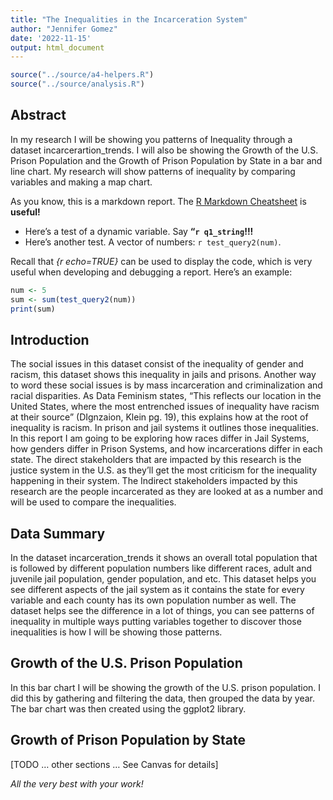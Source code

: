 ```yaml
---
title: "The Inequalities in the Incarceration System"
author: "Jennifer Gomez"
date: '2022-11-15'
output: html_document
---
```


```r
source("../source/a4-helpers.R")
source("../source/analysis.R")
```

## Abstract 
In my research I will be showing you patterns of Inequality through a dataset incarcerartion_trends. I will also be showing the Growth of the U.S. Prison Population and the Growth of Prison Population by State in a bar and line chart. My research will show patterns of inequality by comparing variables and making a map chart. 

<!-- # Test (TODO: Remove before submission!!) -->
<!-- ```{r echo=FALSE} -->
<!-- q1_string <- test_query1() -->
<!-- num <- 5 -->
<!-- ``` -->
As you know, this is a markdown report. The [R Markdown Cheatsheet](https://www.rstudio.com/wp-content/uploads/2015/02/rmarkdown-cheatsheet.pdf) is **useful!**

* Here's a test of a dynamic variable. Say **"`r q1_string`!!!** 
* Here's another test. A vector
of numbers: `r test_query2(num)`.

Recall that _{r echo=TRUE}_ can be used to display the code, 
which is very useful when developing and debugging a report. Here's an example: 

```r
num <- 5
sum <- sum(test_query2(num))
print(sum)
```

## Introduction 
The social issues in this dataset consist of the inequality of gender and racism, this dataset shows this inequality in jails and prisons. Another way to word these social issues is by mass incarceration and criminalization and racial disparities. As Data Feminism states, “This reflects our location in the United States, where the most entrenched issues of inequality have racism at their source” (DIgnzaion, Klein pg. 19), this explains how at the root of inequality is racism. In prison and jail systems it outlines those inequalities. In this report I am going to be exploring how races differ in Jail Systems, how genders differ in Prison Systems, and how incarcerations differ in each state. The direct stakeholders that are impacted by this research is the justice system in the U.S. as they’ll get the most criticism for the inequality happening in their system. The Indirect stakeholders impacted by this research are the people incarcerated as they are looked at as a number and will be used to compare the inequalities. 

## Data Summary 
In the dataset incarceration_trends it shows an overall total population that is followed by different population numbers like different races, adult and juvenile jail population, gender population, and etc. This dataset helps you see different aspects of the jail system as it contains the state for every variable and each county has its own population number as well. The dataset helps see the difference in a lot of things, you can see patterns of inequality in multiple ways putting variables together to discover those inequalities is how I will be showing those patterns. 

## Growth of the U.S. Prison Population
In this bar chart I will be showing the growth of the U.S. prison population. I did this by gathering and filtering the data, then grouped the data by year. The bar chart was then created using the ggplot2 library. 

## Growth of Prison Population by State 

[TODO ... other sections ... See Canvas for details]

_All the very best with your work!_

